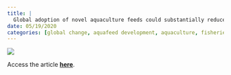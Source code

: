 ```yaml
---
title: |
  Global adoption of novel aquaculture feeds could substantially reduce forage fish demand by 2030
date: 05/19/2020
categories: [global change, aquafeed development, aquaculture, fisheries]
---
```


![](cottrell-et-al2020.png)

Access the article [**here**](https://www.nature.com/articles/s43016-020-0078-x).

